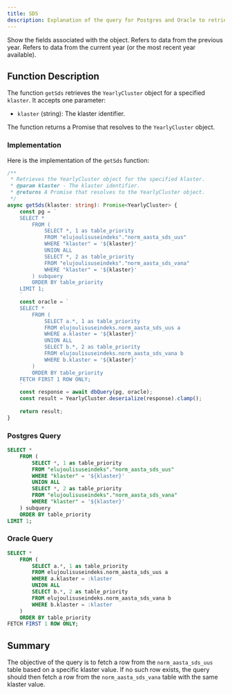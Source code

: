 ```yaml
---
title: SDS
description: Explanation of the query for Postgres and Oracle to retrieve the YearlyCluster object based on klaster.
---
```


<Card title="Fields for Norm Aasta Sds / Yearly Cluster Object" icon="link" href="/database/tables/norm_aasta_sds_uus">Show the fields associated with the object.</Card>
<CardGroup cols={2}>
  <Card title="‘_vana’ (old)" icon="square-1">
    Refers to data from the previous year.
  </Card>
  <Card title="‘_uus’ (new)" icon="square-2">
    Refers to data from the current year (or the most recent year available).
  </Card>
</CardGroup>


## Function Description

The function `getSds` retrieves the `YearlyCluster` object for a specified `klaster`. It accepts one parameter:

- `klaster` (string): The klaster identifier.

The function returns a Promise that resolves to the `YearlyCluster` object.


### Implementation

Here is the implementation of the `getSds` function:

```typescript
/**
 * Retrieves the YearlyCluster object for the specified klaster.
 * @param klaster - The klaster identifier.
 * @returns A Promise that resolves to the YearlyCluster object.
 */
async getSds(klaster: string): Promise<YearlyCluster> {
    const pg = `
    SELECT *
        FROM (
            SELECT *, 1 as table_priority
            FROM "elujoulisuseindeks"."norm_aasta_sds_uus"
            WHERE "klaster" = '${klaster}'
            UNION ALL
            SELECT *, 2 as table_priority
            FROM "elujoulisuseindeks"."norm_aasta_sds_vana"
            WHERE "klaster" = '${klaster}'
        ) subquery
        ORDER BY table_priority
    LIMIT 1;
    `
    const oracle = `
    SELECT *
        FROM (
            SELECT a.*, 1 as table_priority
            FROM elujoulisuseindeks.norm_aasta_sds_uus a
            WHERE a.klaster = '${klaster}'
            UNION ALL
            SELECT b.*, 2 as table_priority
            FROM elujoulisuseindeks.norm_aasta_sds_vana b
            WHERE b.klaster = '${klaster}'
        )
        ORDER BY table_priority
    FETCH FIRST 1 ROW ONLY;
    `
    const response = await dbQuery(pg, oracle);
    const result = YearlyCluster.deserialize(response).clamp();
    
    return result;
}
```

### Postgres Query
```sql
SELECT *
    FROM (
        SELECT *, 1 as table_priority
        FROM "elujoulisuseindeks"."norm_aasta_sds_uus"
        WHERE "klaster" = '${klaster}'
        UNION ALL
        SELECT *, 2 as table_priority
        FROM "elujoulisuseindeks"."norm_aasta_sds_vana"
        WHERE "klaster" = '${klaster}'
    ) subquery
    ORDER BY table_priority
LIMIT 1;
```

### Oracle Query
```sql
SELECT *
    FROM (
        SELECT a.*, 1 as table_priority
        FROM elujoulisuseindeks.norm_aasta_sds_uus a
        WHERE a.klaster = :klaster
        UNION ALL
        SELECT b.*, 2 as table_priority
        FROM elujoulisuseindeks.norm_aasta_sds_vana b
        WHERE b.klaster = :klaster
    )
    ORDER BY table_priority
FETCH FIRST 1 ROW ONLY;
```

## Summary
The objective of the query is to fetch a row from the `norm_aasta_sds_uus` table based on a specific klaster value.
If no such row exists, the query should then fetch a row from the `norm_aasta_sds_vana` table with the same klaster value.